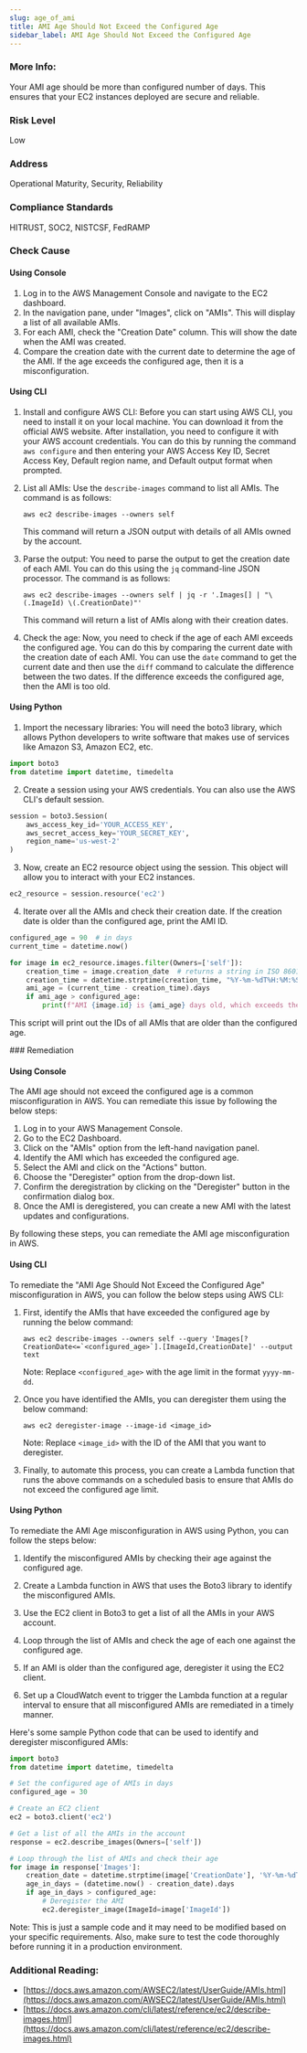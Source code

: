 ```yaml
---
slug: age_of_ami
title: AMI Age Should Not Exceed the Configured Age
sidebar_label: AMI Age Should Not Exceed the Configured Age
---
```


### More Info:

Your AMI age should be more than configured number of days. This ensures that your EC2 instances deployed are secure and reliable.

### Risk Level

Low

### Address

Operational Maturity, Security, Reliability

### Compliance Standards

HITRUST, SOC2, NISTCSF, FedRAMP



<Tabs><Tab title='Cause'>
### Check Cause

#### Using Console

1. Log in to the AWS Management Console and navigate to the EC2 dashboard.
2. In the navigation pane, under "Images", click on "AMIs". This will display a list of all available AMIs.
3. For each AMI, check the "Creation Date" column. This will show the date when the AMI was created.
4. Compare the creation date with the current date to determine the age of the AMI. If the age exceeds the configured age, then it is a misconfiguration.

#### Using CLI

1. Install and configure AWS CLI: Before you can start using AWS CLI, you need to install it on your local machine. You can download it from the official AWS website. After installation, you need to configure it with your AWS account credentials. You can do this by running the command `aws configure` and then entering your AWS Access Key ID, Secret Access Key, Default region name, and Default output format when prompted.

2. List all AMIs: Use the `describe-images` command to list all AMIs. The command is as follows:

   ```
   aws ec2 describe-images --owners self
   ```

   This command will return a JSON output with details of all AMIs owned by the account.

3. Parse the output: You need to parse the output to get the creation date of each AMI. You can do this using the `jq` command-line JSON processor. The command is as follows:

   ```
   aws ec2 describe-images --owners self | jq -r '.Images[] | "\(.ImageId) \(.CreationDate)"'
   ```

   This command will return a list of AMIs along with their creation dates.

4. Check the age: Now, you need to check if the age of each AMI exceeds the configured age. You can do this by comparing the current date with the creation date of each AMI. You can use the `date` command to get the current date and then use the `diff` command to calculate the difference between the two dates. If the difference exceeds the configured age, then the AMI is too old.

#### Using Python

1. Import the necessary libraries: You will need the boto3 library, which allows Python developers to write software that makes use of services like Amazon S3, Amazon EC2, etc.

```python
import boto3
from datetime import datetime, timedelta
```

2. Create a session using your AWS credentials. You can also use the AWS CLI's default session.

```python
session = boto3.Session(
    aws_access_key_id='YOUR_ACCESS_KEY',
    aws_secret_access_key='YOUR_SECRET_KEY',
    region_name='us-west-2'
)
```

3. Now, create an EC2 resource object using the session. This object will allow you to interact with your EC2 instances.

```python
ec2_resource = session.resource('ec2')
```

4. Iterate over all the AMIs and check their creation date. If the creation date is older than the configured age, print the AMI ID.

```python
configured_age = 90  # in days
current_time = datetime.now()

for image in ec2_resource.images.filter(Owners=['self']):
    creation_time = image.creation_date  # returns a string in ISO 8601 format: YYYY-MM-DDTHH:MM:SSZ
    creation_time = datetime.strptime(creation_time, "%Y-%m-%dT%H:%M:%S.%fZ")  # convert to datetime object
    ami_age = (current_time - creation_time).days
    if ami_age > configured_age:
        print(f"AMI {image.id} is {ami_age} days old, which exceeds the configured age of {configured_age} days.")
```

This script will print out the IDs of all AMIs that are older than the configured age.

</Tab>


<Tab title='Remediation'>
### Remediation

#### Using Console

The AMI age should not exceed the configured age is a common misconfiguration in AWS. You can remediate this issue by following the below steps:

1. Log in to your AWS Management Console.
2. Go to the EC2 Dashboard.
3. Click on the "AMIs" option from the left-hand navigation panel.
4. Identify the AMI which has exceeded the configured age.
5. Select the AMI and click on the "Actions" button.
6. Choose the "Deregister" option from the drop-down list.
7. Confirm the deregistration by clicking on the "Deregister" button in the confirmation dialog box.
8. Once the AMI is deregistered, you can create a new AMI with the latest updates and configurations.

By following these steps, you can remediate the AMI age misconfiguration in AWS.

#### Using CLI

To remediate the "AMI Age Should Not Exceed the Configured Age" misconfiguration in AWS, you can follow the below steps using AWS CLI:

1. First, identify the AMIs that have exceeded the configured age by running the below command:

   ```
   aws ec2 describe-images --owners self --query 'Images[?CreationDate<=`<configured_age>`].[ImageId,CreationDate]' --output text
   ```

   Note: Replace `<configured_age>` with the age limit in the format `yyyy-mm-dd`.

2. Once you have identified the AMIs, you can deregister them using the below command:

   ```
   aws ec2 deregister-image --image-id <image_id>
   ```

   Note: Replace `<image_id>` with the ID of the AMI that you want to deregister.

3. Finally, to automate this process, you can create a Lambda function that runs the above commands on a scheduled basis to ensure that AMIs do not exceed the configured age limit.

#### Using Python

To remediate the AMI Age misconfiguration in AWS using Python, you can follow the steps below:

1. Identify the misconfigured AMIs by checking their age against the configured age.

2. Create a Lambda function in AWS that uses the Boto3 library to identify the misconfigured AMIs.

3. Use the EC2 client in Boto3 to get a list of all the AMIs in your AWS account.

4. Loop through the list of AMIs and check the age of each one against the configured age.

5. If an AMI is older than the configured age, deregister it using the EC2 client.

6. Set up a CloudWatch event to trigger the Lambda function at a regular interval to ensure that all misconfigured AMIs are remediated in a timely manner.

Here's some sample Python code that can be used to identify and deregister misconfigured AMIs:

```python
import boto3
from datetime import datetime, timedelta

# Set the configured age of AMIs in days
configured_age = 30

# Create an EC2 client
ec2 = boto3.client('ec2')

# Get a list of all the AMIs in the account
response = ec2.describe_images(Owners=['self'])

# Loop through the list of AMIs and check their age
for image in response['Images']:
    creation_date = datetime.strptime(image['CreationDate'], '%Y-%m-%dT%H:%M:%S.%fZ')
    age_in_days = (datetime.now() - creation_date).days
    if age_in_days > configured_age:
        # Deregister the AMI
        ec2.deregister_image(ImageId=image['ImageId'])
```

Note: This is just a sample code and it may need to be modified based on your specific requirements. Also, make sure to test the code thoroughly before running it in a production environment.

### Additional Reading:

- [https://docs.aws.amazon.com/AWSEC2/latest/UserGuide/AMIs.html](https://docs.aws.amazon.com/AWSEC2/latest/UserGuide/AMIs.html) 
- [https://docs.aws.amazon.com/cli/latest/reference/ec2/describe-images.html](https://docs.aws.amazon.com/cli/latest/reference/ec2/describe-images.html) 


</Tab>
</Tabs>